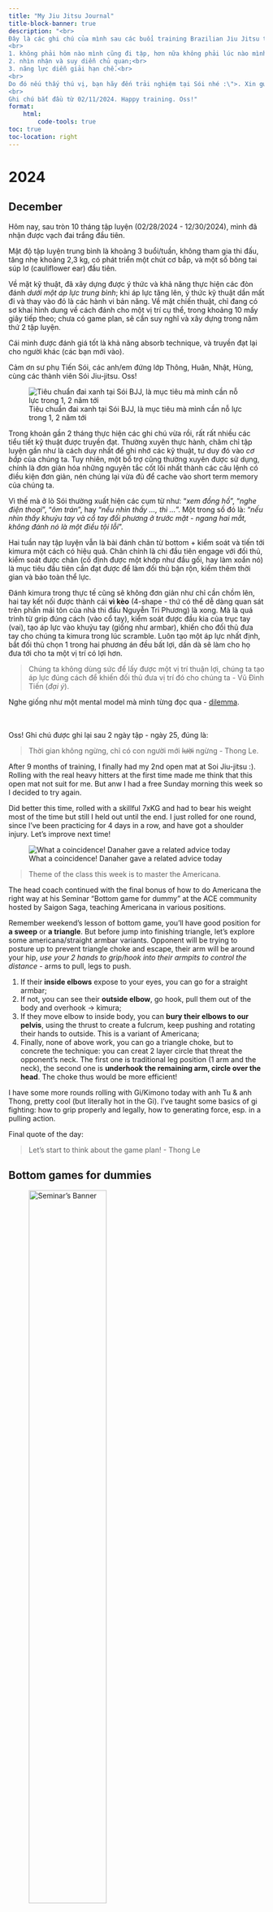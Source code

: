 ---
title: "My Jiu Jitsu Journal"
title-block-banner: true
description: "<br>
Đây là các ghi chú của mình sau các buổi training Brazilian Jiu Jitsu tại [Sói Jiu Jitsu](https://www.facebook.com/soibjj). Ghi chú này không **hoàn toàn** phản ánh kiến thức được giảng dạy - một cách đúng đắn và đầy đủ - vì lẽ:<br>
<br>
1. không phải hôm nào mình cũng đi tập, hơn nữa không phải lúc nào mình cũng ghi chép lại ~ tóm lại là lười 🙈;<br>
2. nhìn nhận và suy diễn chủ quan;<br>
3. năng lực diễn giải hạn chế.<br>
<br>
Do đó nếu thấy thú vị, bạn hãy đến trải nghiệm tại Sói nhé :\">. Xin gửi lời cảm ơn tới anh Vũ Đình Tiến - Head Coach và các anh/em đứng lớp: Thông, Huân, Nhật, Hùng vì những kiến thức này.<br>
<br>
Ghi chú bắt đầu từ 02/11/2024. Happy training. Oss!"
format:
    html:
        code-tools: true
toc: true
toc-location: right
---

# **2024**

## **December**

::: {.callout-note title="12.30.2024 | Promotion day" collapse="true"}
Hôm nay, sau tròn 10 tháng tập luyện (02/28/2024 - 12/30/2024), mình đã nhận được vạch đai trắng đầu tiên. 

Mật độ tập luyện trung bình là khoảng 3 buổi/tuần, không tham gia thi đấu, tăng nhẹ khoảng 2,3 kg, có phát triển một chút cơ bắp, và một số bông tai súp lơ (cauliflower ear) đầu tiên.

Về mặt kỹ thuật, đã xây dựng được ý thức và khả năng thực hiện các đòn đánh *dưới một áp lực trung bình*; khi áp lực tăng lên, ý thức kỹ thuật dần mất đi và thay vào đó là các hành vi bản năng. Về mặt chiến thuật, chỉ đang có sơ khai hình dung về cách đánh cho một vị trí cụ thể, trong khoảng 10 mấy giây tiếp theo; chưa có game plan, sẽ cần suy nghĩ và xây dựng trong năm thứ 2 tập luyện.

Cái mình được đánh giá tốt là khả năng absorb technique, và truyền đạt lại cho người khác (các bạn mới vào).

Cảm ơn sư phụ Tiến Sói, các anh/em đứng lớp Thông, Huân, Nhật, Hùng, cùng các thành viên Sói Jiu-jitsu. Oss!

![Tiêu chuẩn đai xanh tại Sói BJJ, là mục tiêu mà mình cần nỗ lực trong 1, 2 năm tới](img/20241230_bluebelt_criteria.png)
:::

::: {.callout-note title="12.23.2024 | Compressing the techniques" collapse="true"}
Trong khoản gần 2 tháng thực hiện các ghi chú vừa rồi, rất rất nhiều các tiểu tiết kỹ thuật được truyền đạt. Thường xuyên thực hành, chăm chỉ tập luyện gần như là cách duy nhất để ghi nhớ các kỹ thuật, tư duy đó vào *cơ bắp* của chúng ta. Tuy nhiên, một bổ trợ cũng thường xuyên được sử dụng, chính là đơn giản hóa những nguyên tắc cốt lõi nhất thành các câu lệnh có điều kiện đơn giản, nén chúng lại vừa đủ để cache vào short term memory của chúng ta.

Vì thế mà ở lò Sói thường xuất hiện các cụm từ như: "*xem đồng hồ*", "*nghe điện thoại*", "*ôm trán*", hay "*nếu nhìn thấy ..., thì ...*". Một trong số đó là: "*nếu nhìn thấy khuỷu tay và cổ tay đối phương ở trước mặt - ngang hai mắt, không đánh nó là một điều tội lỗi*".

Hai tuần nay tập luyện vẫn là bài đánh chân từ bottom + kiểm soát và tiến tới kimura một cách có hiệu quả. Chân chính là chi đầu tiên engage với đối thủ, kiểm soát được chân (cố định được một khớp như đầu gối, hay làm xoắn nó) là mục tiêu đầu tiên cần đạt được để làm đối thủ bận rộn, kiếm thêm thời gian và bảo toàn thể lực.

Đánh kimura trong thực tế cũng sẽ không đơn giản như chỉ cần chồm lên, hai tay kết nối được thành cái **vì kèo** (4-shape - thứ có thể dễ dàng quan sát trên phần mái tôn của nhà thi đấu Nguyễn Tri Phương) là xong. Mà là quá trình từ grip đúng cách (vào cổ tay), kiểm soát được đầu kia của trục tay (vai), tạo áp lực vào khuỷu tay (giống như armbar), khiến cho đối thủ đưa tay cho chúng ta kimura trong lúc scramble. Luôn tạo một áp lực nhất định, bắt đối thủ chọn 1 trong hai phương án đều bất lợi, dần dà sẽ làm cho họ đưa tới cho ta một vị trí có lợi hơn.

> Chúng ta không dùng sức để lấy được một vị trí thuận lợi, chúng ta tạo áp lực đúng cách để khiến đối thủ đưa vị trí đó cho chúng ta - Vũ Đình Tiến (*đại ý*).

Nghe giống như một mental model mà mình từng đọc qua - [dilemma](https://www.bjjmentalmodels.com/dilemma).

<br>
<br>
Oss! Ghi chú được ghi lại sau 2 ngày tập - ngày 25, đúng là:

> Thời gian không ngừng, chỉ có con người mới ~~lười~~ ngừng - Thong Le.
:::

::: {.callout-note title="12.15.2024 | My 2nd open mat" collapse="true"}
After 9 months of training, I finally had my 2nd open mat at Soi Jiu-jitsu :). Rolling with the real heavy hitters at the first time made me think that this open mat not suit for me. But anw I had a free Sunday morning this week so I decided to try again.

Did better this time, rolled with a skillful 7xKG and had to bear his weight most of the time but still I held out until the end. I just rolled for one round, since I've been practicing for 4 days in a row, and have got a shoulder injury. Let's improve next time!

![What a coincidence! Danaher gave a related advice today](img/20241215_danaher_post.png)
:::

::: {.callout-note title="12.09.2024 | Week of Americana" collapse="true"}
> Theme of the class this week is to master the Americana.

The head coach continued with the final bonus of how to do Americana the right way at his Seminar "Bottom game for dummy" at the ACE community hosted by Saigon Saga, teaching Americana in various positions.

Remember weekend's lesson of bottom game, you'll have good position for **a sweep** or **a triangle**. But before jump into finishing triangle, let's explore some americana/straight armbar variants. Opponent will be trying to posture up to prevent triangle choke and escape, their arm will be around your hip, *use your 2 hands to grip/hook into their armpits to control the distance* - arms to pull, legs to push.

1.  If their **inside elbows** expose to your eyes, you can go for a straight armbar;
2.  If not, you can see their **outside elbow**, go hook, pull them out of the body and overhook -\> kimura;
3.  If they move elbow to inside body, you can **bury their elbows to our pelvis**, using the thrust to create a fulcrum, keep pushing and rotating their hands to outside. This is a variant of Americana;
4.  Finally, none of above work, you can go a triangle choke, but to concrete the technique: you can creat 2 layer circle that threat the opponent's neck. The first one is traditional leg position (1 arm and the neck), the second one is **underhook the remaining arm, circle over the head**. The choke thus would be more efficient!

I have some more rounds rolling with Gi/Kimono today with anh Tu & anh Thong, pretty cool (but literally hot in the Gi). I've taught some basics of gi fighting: how to grip properly and legally, how to generating force, esp. in a pulling action.

Final quote of the day:

> Let's start to think about the game plan! - Thong Le
:::

::: {.callout-note title="12.08.2024 | Vu Dinh Tien Seminar" collapse="true"}
# **Bottom games for dummies**

![Seminar's Banner](img/20241208_seminar.jpg){width="60%" fig-alt="Seminar's Banner" fig-align="center"}

Let's forget everything about BJJ before this class.

### Phase 1: getting contact

1.  Control the lower body of the opponent: 6 control points, block with feet or hook with instep;
2.  When 1 leg of the opponent pass your hip, hands to engage;
3.  End up with closed guard or half guard or k-guard.

### Phase 2: contacting

When contacting, we want to control at least 1 leg & 1 arm (upper body), both in 1 side is preferable - like hinge shaft of the door. So that we can flip it to sweep.

There are many ways to control upper body, as said in notes before. How we attack the leg is also mentioned in this journal.

### Phase 3: loosing control & transitioning

Opponent certainly does not want to be passive in the game, they want to post up/scramble/initiate frame, etc ... to get out or our control. The matter here is we should be aware of this and prepared. We can exploit the opponent's traction force to sit up, creating a shin to shin position or transitioning to leg attack like k-guard.

The keys in bottom game I thinks is **distance control**, **tracking their movement**, **keeping disturbing their comfort**, **get proper wedge, hook**.

### Q&A

> Q1 - Huan: If the opponent hides their heels, how can we hook in and flare it?
>
> A - Soi: No one can dominate in every direction, when they hide feet in their butts, they can be easily pushed back. We can sit up and push.

> Q2 - Stranger: how do we not let opponents hand-cross our heads when they try to pass our guard?
>
> A - Soi: Put your palm on you forehead - just like you're striking - creating a frame. The opponent's hand just can only slip through it. Their armpit reveals and you'll have chance to underhook with remaining arm, and even finish with straight arm lock.

### Bonus - Americana the right way:

1.  Use your wrist as a blocking wedge instead of hand grip. It will leverage the lock and create discomfort for the opponent.
2.  We dont want to push their elbow up, because:
    -   as long we push it up, we loose the pressure we made in chest to chest;
    -   elbow up is a natural movement to ease the pressure we made. so we need to pin the elbow on the mat - **use your head**, with the wedging above you'll finish the Americana.

Happy learning!
:::

::: {.callout-note title="12.06.2024 | Deep half" collapse="true"}
Buổi học được dẫn dắt bởi Huân, tiếp nối chủ đề hôm trước từ bottom - half guard -\> under hook tay -\> hook lưng -\> sweep.

Nhưng hôm nay tiếp cận theo hướng ngược lại -\> "lao vào lòng" đối thủ và hook sâu xuống chân/Deep Half.

Từ đây có thể mở ra nhiều cơ hội tấn công, ít nhất hai hướng sweep tùy theo body movement của đối thủ.
:::

## **November**

::: {.callout-note title="11.29.2024 | Put constant pressure on your opponent" collapse="true"}
> Ta phải đánh đổi giữa sự linh hoạt (flexibility) của bản thân và áp lực (pressure) lên người đối thủ.

Hôm nay tập hand fighting và làm quen kiểm soát tay từ butterfly guard (bottom), hai thứ quan trọng cần nhớ vẫn là:

1.  Tác dụng lực vào tay theo trục vuông góc với mắt - cơ thể hai đấu thủ;
2.  Cố gắng đưa khuỷu tay ra xa.

Arm lock có thể dùng là *outside overhook với 4-shape hand grip*, *inside overhook* (mình hiểu outside nghĩa là body mình nằm ngoài trục cơ thể đối phương và ngược lại cho inside), hoặc *underhook với cách-khóa-giống-rnc*. Hãy học các linh hoạt switch giữa các kiểu control này.

Cuối cùng thì 1 dạng omoplata với hai-tay-grip-vào-nhau. Việc hai tay luân phiên kiểm soát được phần vai + tay của đối phương (**luôn có áp lực**) trước khi đạt được grip là thứ thú vị nhất hôm nay. Đòn này cũng có thể kết thúc bằng triangle and/or armbar.

Oss!
:::

::: {.callout-note title="11.27.2024 | Some details to focus" collapse="true"}
Hình như từ lúc ghi cái nhật ký này thì tần suất đi tập bị thưa đi thì phải =))))

Hôm này, sau một tuần về Nghệ An, mình tập lại và vẫn là bài thực hành kiểm soát khoảng cách, chuyển đổi phương án tấn công.

-   Có 1 điểm mới là tại trạng thái sắp lost contact, với hand grip ta có thể áp dụng việc ngồi lên -\> **shin to shin** -\> ankle pick -\> **single leg takedown**;
-   Sf có nói thêm về cách thoát khi bị single leg takedown: *cần đưa đầu của đối thủ ra khỏi centre line của mình*, dùng tay đưa vào phần cổ của đối thủ để tạo không gian cho hông mình thoát ra, tay đó cũng sẽ là tay lock anaconda -\> drag đối thủ xuống và chiếm lấy vị trí có lợi;
-   Bonus 1 - Thong Le: triangle - armbar ở tư thế mình ở bottom / mount khác với thông thường, mình sẽ không lock 2 chân lại. Hãy dùng gót / heel của chân nằm dười làm **blocking wedge / nêm chặn** để giữ shin chân trên, rất linh động và dễ thực hiện, dễ siết;
-   Bonus 2 - Huy + Thong Le: pass guard để ý tay và chân, khép tay lại. Khi pass cái tay nằm dưới của đối thủ là thứ ta cần kiểm soát. Hãy học cách dùng trọng lượng thay vì sức lực. Không move around nhiều mà đưa một chân ngay vào centre line của đối thủ.

![Ảnh minh họa single leg takedown, [bài hướng dẫn](https://www.youtube.com/watch?v=u4CxYb6nzvk) rất hay từ Lachlan Giles](img/20241128_single_leg_takedown){width="100%" fig-alt="Single leg takedown" fig-align="center"}
:::

::: {.callout-note title="11.16.2024 | Distance control and matter of inside or outside" collapse="true"}
Khẩu quyết đầu ngày:

> Một đối thủ với base vững chắc, co cụm và gồng cứng sẽ ít cho ta cơ hội để thực hiện một đòn thế. Ta cần quấy rối, "làm mềm" để từ từ mở ra cơ hội tấn công / kết thúc. ---------- *đại ý, không phải nguyên văn từ coach*

80% (số-này-được-mình-bịa-ra) thời gian của một game đấu là thời gian hai đấu thủ tìm kiếm một vị trí thuận lợi / setup được position cho các đòn thế được giảng dạy trong hầu hết các giáo trình BJJ. Việc giảng dạy kiểu technique-based rất có lợi trong các khoảnh khắc quyết định, tuy nhiên đường đi đến các khoảnh khắc đó - tức đa số thời gian thi đấu - cũng không kém phần quan trọng. Bản thân mình cũng rất loay hoay, bối rối khi học được một vài kỹ thuật khóa siết, kiểm soát nhưng thực tế không thể tiến tới được. Như mọi bài giảng khác, hôm nay head coach lại nói về cách tiếp cận để kiểm soát body đối phương, limbs motion và positioning mindset.

Tiếp tục về chủ đề control the game ở note trước, từ vị trí bottom, thầy cho ghi nhớ và làm quen các move ở hai yếu tố sau - nhằm học cách **kiểm soát khoảng cách với đối thủ và có các hành động tương ứng**:

-   **Phần thân dưới**:
    -   khi đầu gối đối phương chạm chất, ta ưu tiên tấn công từ phía ngoài: closed guard -\> ankle hook -\> leg sprawl. Vì lẽ nó còn cho phép ta giữ cho đối thủ không chạy đi bằng việc móc chân giữ lại;
    -   khi đối phương chống chân lên, gối nhấc lên, ta mất cả năng outside hook, ta ưu tiên chuyển qua inside hook hoặc wedge;
-   **Phần thân trên**, song song với thân dưới, ta cũng cần kết hợp giữ tay - vai - đầu của đối thủ:
    -   ta muốn đưa ít nhất một tay của họ khỏi được central line ra *bên ngoài* hoặc *bên trong*;
    -   ta muốn chỏ của họ ra xa khỏi lườn, có thể bắt đầu từ việc 2-đánh-1 vào cổ tay, kéo/đẩy nó theo phương vuông góc với body line của 2 người;
    -   từ đó có thể đạt được 1 grip kimura (in/out) với 4-shape, hoặc overhook/cross underhook với tay còn lại ghì đầu/cổ đối thủ xuống.

Ta cần làm quen với việc kết hợp cả tay và chân từ khoảng cách gần nhất - closed guard, tới xa nhất là hand wrist grip -\> transition sang đánh chân như **chuỗi tấn công** đã nhắc ở note trước. Nếu làm đúng, đối thủ sẽ tiêu hao rất nhiều sức lực để thoát ra, đó là một số nguyên lý cần ghi nhớ khi ở vị trí bottom.

Tất nhiên cũng có ngoại lệ, như:

-   Butterfly guard với double underhook là một inside attack khi đối thủ base hai đầu gối (tuy nhiên mình chỉ có thể dùng lực chân để nâng đối thủ lên chứ ko thể hook -\> sprawl đối thủ ra được, trong MMA hoặc street fight, đối thủ có thể chỏ vào đầu nếu mình dùng đòn này);
-   De la Riva cũng có thể coi là một inside (khi hông của mình nằm giữa chân). Tuy nhiên fact là chân thầy bị xoắn khi thực hiện nên lò Sói không dạy đòn này, reversed De la Riva - dễ thực hiện hơn - có thể sẽ được giảng dạy trong tương lai.

![Ảnh minh họa Âm Dương/Yin Yang/阴阳: Phần Âm càng ít đi, phần Dương càng lớn hơn và ngược lại, ta mất đi thứ gì đó thì song song cũng nhận lại được thứ gì đó, hoặc sẽ có cơ hội khác mở ra. Một tình huống cụ thể luôn gợi ý ta tấn công theo một phương pháp nhất định hơn là một phương pháp khác. Tất nhiên, cũng luôn có ngoại lệ như hai chấm tròn trên hình. Nguồn ảnh: CleanPNG](img/20241116_yinyang.png){width="50%" fig-alt="Yin Yang/阴阳" fig-align="center"}

Bonus quote 2:

> Trong Jiu Jitsu, mình - cũng như đối thủ - sẽ cố gắng "dán" các đường chéo lên/cắt ngang người đối phương. **Càng nhiều** đường chéo được tạo ta, ta **càng** kiểm soát đối thủ tốt hơn.

Bonus quote 3:

> Mục tiêu của các bạn khi drill/roll ở lò này không phải là submit bạn tập, mà là **kiểm soát** họ.

Oss!
:::

::: {.callout-note title="11.08.2024 | Control the game from bottom" collapse="true"}
> Nếu bạn có một gameplan đánh chân đủ tốt, bạn sẽ luôn chủ động trong mọi cuộc đấu.
>
> ---------- Vũ Đình Tiến (*không hẳn là nguyên văn, là đại ý mà mình nhớ được*)

Mình nhớ trong một rolling session, Lâm Đoàn đã nói chân là thứ rất quan trọng nếu muốn kiểm soát trận đấu. Đối thủ chỉ cần ôm lấy đùi bạn từ vị trí top và giữ được nó, họ gần như sẽ chiến thắng trận đấu, ta rất khó để tiến tới một vị trí có lợi hơn khi mà chân bị khóa cứng.

Luôn có lựa chọn để đánh chân khi ta ở bottom (ví dụ half/closed guard), hôm nay Thầy cho drill mấy điểm sau:

1.  Khi hai đầu gối của đối phương **base** dưới đất (trọng tâm dồn vào đấy) -\> ta có thể dùng chân hook vào phần mu cổ chân và kéo dãn chân, phá cái base đó đi;
2.  Phản ứng tự nhiên là họ sẽ cố xây lại base bằng cách chống chân -\> ta có thể **hook** vào phần trong đùi, hoặc **wedge** (nêm chặn) vào hông của đối thủ;
3.  Trong các tình huống trên, hãy luôn cố gắng kiểm soát phần trên bằng tay: *có thể là over hook + ghì đầu đối thủ, có thể là under hook tay nghịch, over hook với 4-shape, thậm chí tệ nhất là wrist grip*. Hãy học cách kết hợp tay và các hook chân để kiểm soát cơ thể đối phương;
4.  Rồi giờ hãy để ý, *nếu ta thực hiện được điều 3*, vị trí đối phương sẽ luôn trong tầm tấn công. Đặc biệt, khi stand up, *chân của đối phương sẽ luôn expose để ta thực hiện 1 đòn grip chân*;
5.  Như vậy ta có thể tạo ra một **chuỗi tấn công**: **Gối chạm đất** -\> hook chân sprawl ra -\> hook đùi trong hoặc wedge vào hip -\> **đối phương stand up** -\> triển khai single leg X, X-guard sweep, K-guard (đánh được triangle, omoplata, hay reversed closed guard) -\> nếu đối phương có thể thoát được, **khả năng cao gối của đối phương sẽ lại chạm đất**, ta lại bắt đầu lại.

Oss!

![Ảnh không liên quan, congandanhdan by Minh Tân](img/20241108_congandanhdan.jpg){fig-alt="Ảnh không liên quan, congandanhdan by Minh Tân" fig-align="left"}
:::

::: {.callout-note title="11.02.2024 | Saturday guard passing" collapse="true"}
Hôm nay mình học pass guard từ một vị trí open - cụ thể là half guard - hoặc tương tự thế, chúng ta thường tiếp cận bằng cách đưa một chân vào vùng hai chân của đối thủ.

Cần ghi nhớ:

-   Khi guard mở, hai chân của đối phương nâng lên defense sẽ làm giảm tính linh hoạt, giờ họ chỉ di chuyển bằng hông;
-   Ngay cả khi set up được guard, việc khống chế sao cho bàn chân của đối phương bị nhấc lên cũng sẽ hạn chế khả năng dùng lực chân của họ;
-   Chúng ta sẽ cần pin được 1 đầu gối (như hình, của chân `c1`), và kiểm soát tay nằm chéo chiếc chân này, khống chế cơ thể của đối phương bằng một đường chéo (màu xanh lá như hình).

Tất nhiên chân `c2` của họ sẽ shield lại ngăn cản. Chúng ta có thể tấn công theo hướng này (đường xanh lá) - đùng đầu và lườn hook/đẩy vào dưới cánh tay - sẽ tiêu hao rất nhiều sức lực, và cũng nên cẩn thận việc bị neck crank. Trong quá trình đó ta vẫn cần kiểm soát chân `c1`, cố gắng gạt chân `c2` ra.

Hoặc chúng ta có thể lựa chọn tấn công theo đường *màu tím - ngang thân*. Ta cần làm được:

1.  Kiểm soát chân `c1` bằng hai chân của mình, cố gắng nâng bàn chân đó lên khỏi mặt đất - có thể bằng cách móc hai chân mình lại với nhau, sau đó duỗi ra trong khi đang *ngồi lên chiếc gối đó*. Việc này cũng sẽ hạn chế việc chân `c2` khi bị gỡ shield sẽ quay sang tấn công chân trong của mình;
2.  **Cố định hông của đối thủ**, do ta đã pin được chân `c1`, thế nên nếu kiểm soát được chân `c2` tự nhiên hông của họ sẽ không di chuyển được. Đầu tiên hãy *xoay trục cơ thể về đường tím*, sau đó ta có hai hướng:
    -   a\) Đẩy chân `c2` - phần gối về hướng `h1`, hãy dùng khối lượng cơ thể bằng cách kết hợp việc duỗi chân ra. Đối phương sẽ tiêu hao nhiều sức lực hơn và khi pass được đầu gối `c2`, ta có thể pivot/xoay trục về đường xanh lá để đánh tay;
    -   b\) Đẩy chân `c2` - phần gối về hướng `h2`, ta có thể hook tay phải vào sau chiếc gối này và đấm tay xuống đất (trước bụng đối phương) - lúc này hông của họ cũng không di chuyển được. Sau khi đè được gối `c2` xuống, ta có thể:
        -   i\) pass kiểu knee slice về phía trước; hoặc
        -   ii\) duỗi người, thẳng chân, di chuyển bằng mũi ngón chân để pass về phía sau - giữ cho trọng lượng cơ thể vẫn áp lực lên người đối thủ.

**Bonus**: Đòn đánh `2.b.ii` có thể kết thúc bằng outside heel hook, khi mà chân `c2` đã ở trong hông, tay phải mình cũng sẽ đang - một cách tự nhiên - giữ lấy nó.

**Nói tóm lại**, các tư duy cần ghi nhớ sau buổi học này:

-   Không nên dùng sức mà nên dựa nhiều vào trọng lượng cơ thể;

-   Không tấn công được theo hướng này thì nên pivot ra hướng khác, không ai có thể mạnh trên mọi hướng (-- said Tiến Sói 🐺);

-   Hông / hip là một phần quan trọng trong việc trực tiếp maintain **posture**, gián tiếp ảnh hưởng tới khả năng trụ chân để maintain **base**, cũng như sự tự do của tay chân để maintain **structure**, ba yếu tố trong [**alignment**](https://lktuan.github.io/blog/2024-08-06-bjj-mental-models/#theory-of-alignment) của bạn 👊.

![Hình minh họa, hình gốc credit to [Bernardo Faria BJJ Fanatics](https://www.youtube.com/watch?v=Zp9O6YpHKeE&t=127s)](img/20241102_guard_passing.png){width="100%"}

Kết thúc, một buổi chiều quá nóng, may có ly nước mía!
:::